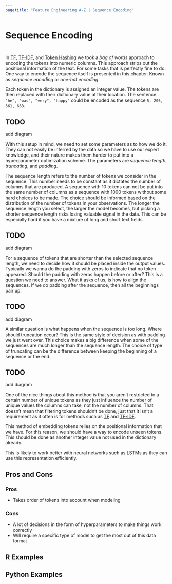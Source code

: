```yaml
---
pagetitle: "Feature Engineering A-Z | Sequence Encoding"
---
```


# Sequence Encoding {#sec-text-onehot}

::: {style="visibility: hidden; height: 0px;"}
## Sequence Encoding
:::

In [TF](text-tf), [TF-IDF](text-tfidf), and [Token Hashing](text-hashing) we took a *bag of words* approach to encoding the tokens into numeric columns.
This approach strips out the positional information of the text.
For some tasks that is perfectly fine to do.
One way to encode the sequence itself is presented in this chapter.
Known as *sequence encoding* or *one-hot encoding*.

Each token in the dictionary is assigned an integer value.
The tokens are then replaced with their dictionary value at their location.
The sentence `"he", "was", "very", "happy"` could be encoded as the sequence `5, 205, 361, 663`.

::: callout-caution
# TODO

add diagram
:::

With this setup in mind, we need to set some parameters as to how we do it.
They can not easily be inferred by the data so we have to use our expert knowledge, and their nature makes them harder to put into a hyperparameter optimization scheme.
The parameters are *sequence length*, *truncating*, and *padding*.

The sequence length refers to the number of tokens we consider in the sequence.
This number needs to be constant as it dictates the number of columns that are produced.
A sequence with 10 tokens can not be put into the same number of columns as a sequence with 1000 tokens without some hard choices to be made.
The choice should be informed based on the distribution of the number of tokens in your observations.
The longer the sequence length you select, the larger the model becomes, but picking a shorter sequence length risks losing valuable signal in the data.
This can be especially hard if you have a mixture of long and short text fields.

::: callout-caution
# TODO

add diagram
:::

For a sequence of tokens that are shorter than the selected sequence length, we need to decide how it should be placed inside the output values.
Typically we wanna do the padding with zeros to indicate that no token appeared.
Should the padding with zeros happen before or after?
This is a question we need to answer.
What it asks of us, is how to align the sequences.
If we do padding after the sequence, then all the beginnings pair up.

::: callout-caution
# TODO

add diagram
:::

A similar question is what happens when the sequence is too long.
Where should truncation occur?
This is the same style of decision as with padding we just went over.
This choice makes a big difference when some of the sequences are much longer than the sequence length.
The choice of type of truncating can be the difference between keeping the beginning of a sequence or the end.

::: callout-caution
# TODO

add diagram
:::

One of the nice things about this method is that you aren't restricted to a certain number of unique tokens as they just influence the number of unique values the columns can take, not the number of columns.
That doesn't mean that filtering tokens shouldn't be done, just that it isn't a requirement as it often is for methods such as [TF](text-tf) and [TF-IDF](text-tfidf).

This method of embedding tokens relies on the positional information that we have.
For this reason, we should have a way to encode unseen tokens.
This should be done as another integer value not used in the dictionary already.

This is likely to work better with neural networks such as LSTMs as they can use this representation efficiently.

## Pros and Cons

### Pros

-   Takes order of tokens into account when modeling

### Cons

-   A lot of decisions in the form of hyperparameters to make things work correctly
-   Will require a specific type of model to get the most out of this data format

## R Examples

## Python Examples
